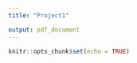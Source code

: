 ```yaml
---
title: "Project1"

output: pdf_document
---
```


```r
knitr::opts_chunk$set(echo = TRUE)
```


